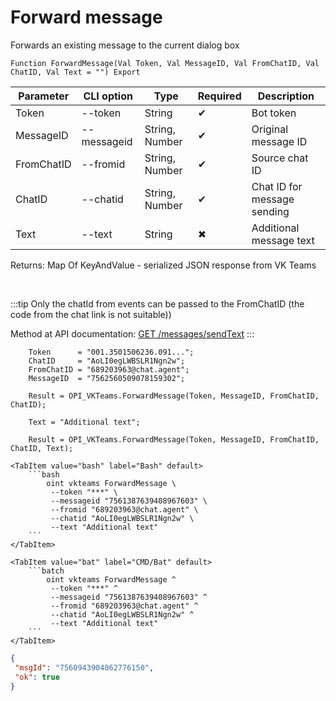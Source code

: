 ﻿---
sidebar_position: 8
description: Forward message and other functions to work with VKTeams in the Open Integration Package, a free open-source integration library for 1C:Enterprise 8, OneScript and CLI
keywords: [1C, 1С, 1С:Enterprise, 1С:Enterprise 8.3, API, Integration, Services, Exchange, OneScript, CLI, VKTeams]
---


# Forward message
 Forwards an existing message to the current dialog box



`Function ForwardMessage(Val Token, Val MessageID, Val FromChatID, Val ChatID, Val Text = "") Export`

  | Parameter | CLI option | Type | Required | Description |
  |-|-|-|-|-|
  | Token | --token | String | &#x2714; | Bot token |
  | MessageID | --messageid | String, Number | &#x2714; | Original message ID |
  | FromChatID | --fromid | String, Number | &#x2714; | Source chat ID |
  | ChatID | --chatid | String, Number | &#x2714; | Chat ID for message sending |
  | Text | --text | String | &#x2716; | Additional message text |

  
  Returns:  Map Of KeyAndValue - serialized JSON response from VK Teams

<br/>

:::tip
Only the chatId from events can be passed to the FromChatID (the code from the chat link is not suitable))

Method at API documentation: [GET /messages/sendText](https://teams.vk.com/botapi/#/messages/get_messages_sendText)
:::
<br/>


```bsl title="1C:Enterprise/OneScript code example"
    Token      = "001.3501506236.091...";
    ChatID     = "AoLI0egLWBSLR1Ngn2w";
    FromChatID = "689203963@chat.agent";
    MessageID  = "7562560509078159302";

    Result = OPI_VKTeams.ForwardMessage(Token, MessageID, FromChatID, ChatID);

    Text = "Additional text";

    Result = OPI_VKTeams.ForwardMessage(Token, MessageID, FromChatID, ChatID, Text);
```
 

 <Tabs>
  
    <TabItem value="bash" label="Bash" default>
        ```bash
            oint vkteams ForwardMessage \
             --token "***" \
             --messageid "7561387639408967603" \
             --fromid "689203963@chat.agent" \
             --chatid "AoLI0egLWBSLR1Ngn2w" \
             --text "Additional text"
        ```
    </TabItem>
  
    <TabItem value="bat" label="CMD/Bat" default>
        ```batch
            oint vkteams ForwardMessage ^
             --token "***" ^
             --messageid "7561387639408967603" ^
             --fromid "689203963@chat.agent" ^
             --chatid "AoLI0egLWBSLR1Ngn2w" ^
             --text "Additional text"
        ```
    </TabItem>
</Tabs>


```json title="Result"
{
 "msgId": "7560943904862776150",
 "ok": true
}
```
